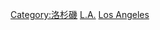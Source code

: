 {{Commonscat|People of Los Angeles}}

[[Category:洛杉磯|Category:洛杉磯]]
[[Category:洛杉矶县人士|L.A.]]
[[Category:加利福尼亚州各城市人物|Los Angeles]]
